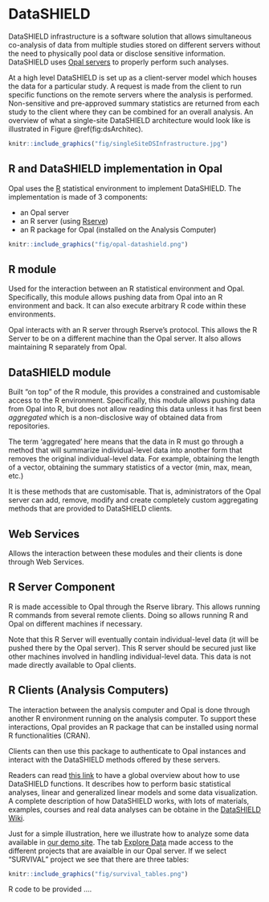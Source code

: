 # DataSHIELD {#datashield}

DataSHIELD infrastructure is a software solution that allows simultaneous co-analysis of data from multiple studies stored on different servers without the need to physically pool data or disclose sensitive information. DataSHIELD uses [Opal servers](http://opaldoc.obiba.org/en/latest/) to properly perform such analyses.

At a high level DataSHIELD is set up as a client-server model which houses the data for a particular study. A request is made from the client to run specific functions on the remote servers where the analysis is performed. Non-sensitive and pre-approved summary statistics are returned from each study to the client where they can be combined for an overall analysis. An overview of what a single-site DataSHIELD architecture would look like is illustrated in Figure \@ref(fig:dsArchitec). 

```r
knitr::include_graphics("fig/singleSiteDSInfrastructure.jpg")
```

## R and DataSHIELD implementation in Opal

Opal uses the [R](https://cran.r-project.org/) statistical environment to implement DataSHIELD. The implementation is made of 3 components:

- an Opal server
- an R server (using [Rserve](https://www.rforge.net/Rserve/))
- an R package for Opal (installed on the Analysis Computer)

```r
knitr::include_graphics("fig/opal-datashield.png")
```

## R module

Used for the interaction between an R statistical environment and Opal. Specifically, this module allows pushing data from Opal into an R environment and back. It can also execute arbitrary R code within these environments.

Opal interacts with an R server through Rserve’s protocol. This allows the R Server to be on a different machine than the Opal server. It also allows maintaining R separately from Opal.

## DataSHIELD module

Built “on top” of the R module, this provides a constrained and customisable access to the R environment. Specifically, this module allows pushing data from Opal into R, but does not allow reading this data unless it has first been *aggregated* which is a non-disclosive way of obtained data from repositories.

The term 'aggregated' here means that the data in R must go through a method that will summarize individual-level data into another form that removes the original individual-level data. For example, obtaining the length of a vector, obtaining the summary statistics of a vector (min, max, mean, etc.)

It is these methods that are customisable. That is, administrators of the Opal server can add, remove, modify and create completely custom aggregating methods that are provided to DataSHIELD clients.

## Web Services

Allows the interaction between these modules and their clients is done through Web Services.

## R Server Component

R is made accessible to Opal through the Rserve library. This allows running R commands from several remote clients. Doing so allows running R and Opal on different machines if necessary.

Note that this R Server will eventually contain individual-level data (it will be pushed there by the Opal server). This R server should be secured just like other machines involved in handling individual-level data. This data is not made directly available to Opal clients.

## R Clients (Analysis Computers)

The interaction between the analysis computer and Opal is done through another R environment running on the analysis computer. To support these interactions, Opal provides an R package that can be installed using normal R functionalities (CRAN).

Clients can then use this package to authenticate to Opal instances and interact with the DataSHIELD methods offered by these servers.

Readers can read [this link](http://opaldoc.obiba.org/en/latest/r-user-guide/datashield.html) to have a global overview about how to use DataSHIELD functions. It describes how to perform basic statistical analyses, linear and generalized linear models and some data visualization. A complete description of how DataSHIELD works, with lots of materials, examples, courses and real data analyses can be obtaine in the [DataSHIELD Wiki](https://data2knowledge.atlassian.net/wiki/spaces/DSDEV/overview).

Just for a simple illustration, here we illustrate how to analyze some data available in [our demo site](http://opal-demo.obiba.org/). The tab [Explore Data](https://opal-demo.obiba.org/ui/index.html#!projects) made access to the different projects that are avaialble in our Opal server. If we select "SURVIVAL" project we see that there are three tables:

```r
knitr::include_graphics("fig/survival_tables.png")
```

R code to be provided ....